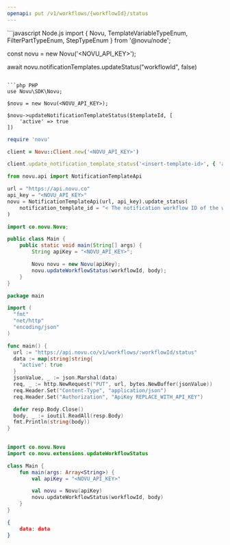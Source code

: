 ```yaml
---
openapi: put /v1/workflows/{workflowId}/status
---
```


<Snippet file="apikey-warning.mdx" />

<RequestExample>
```javascript Node.js
import { Novu, TemplateVariableTypeEnum, FilterPartTypeEnum, StepTypeEnum } from '@novu/node';

const novu = new Novu('<NOVU_API_KEY>');

await novu.notificationTemplates.updateStatus("workflowId", false)
```

```php PHP
use Novu\SDK\Novu;

$novu = new Novu(<NOVU_API_KEY>);

$novu->updateNotificationTemplateStatus($templateId, [
    'active' => true
])
```

```ruby Ruby
require 'novu'

client = Novu::Client.new('<NOVU_API_KEY>')

client.update_notification_template_status('<insert-template-id>', { 'active' => true })
```

```python Python
from novu.api import NotificationTemplateApi

url = "https://api.novu.co"
api_key = "<NOVU_API_KEY>"
novu = NotificationTemplateApi(url, api_key).update_status(
    notification_template_id = "< The notification workflow ID of the workflow>",
)
```

```java Java
import co.novu.Novu;

public class Main {
    public static void main(String[] args) {
        String apiKey = "<NOVU_API_KEY>";

        Novu novu = new Novu(apiKey);
        novu.updateWorkflowStatus(workflowId, body);
    }
}
```

```go Go
package main

import (
  "fmt"
  "net/http"
  "encoding/json"
)

func main() {
  url := "https://api.novu.co/v1/workflows/:workflowId/status"
  data := map[string]string{
    "active": true
  }
  jsonValue, _ := json.Marshal(data)
  req, _ := http.NewRequest("PUT", url, bytes.NewBuffer(jsonValue))
  req.Header.Set("Content-Type", "application/json")
  req.Header.Set("Authorization", "ApiKey REPLACE_WITH_API_KEY")

  defer resp.Body.Close()
  body, _ := ioutil.ReadAll(resp.Body)
  fmt.Println(string(body))
}
    
```

```kotlin Kotlin
import co.novu.Novu
import co.novu.extensions.updateWorkflowStatus

class Main {
    fun main(args: Array<String>) {
        val apiKey = "<NOVU_API_KEY>"

        val novu = Novu(apiKey)
        novu.updateWorkflowStatus(workflowId, body)
    }
}
```

</RequestExample>

<ResponseExample>

```json Response
{
    data: data
}
```

</ResponseExample>